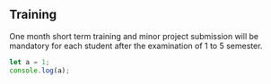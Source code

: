 ## Training

One month short term training and minor project submission will be mandatory for each student after the examination of 1 to 5 semester.

```js filename="demo.js" copy
let a = 1;
console.log(a);
```
